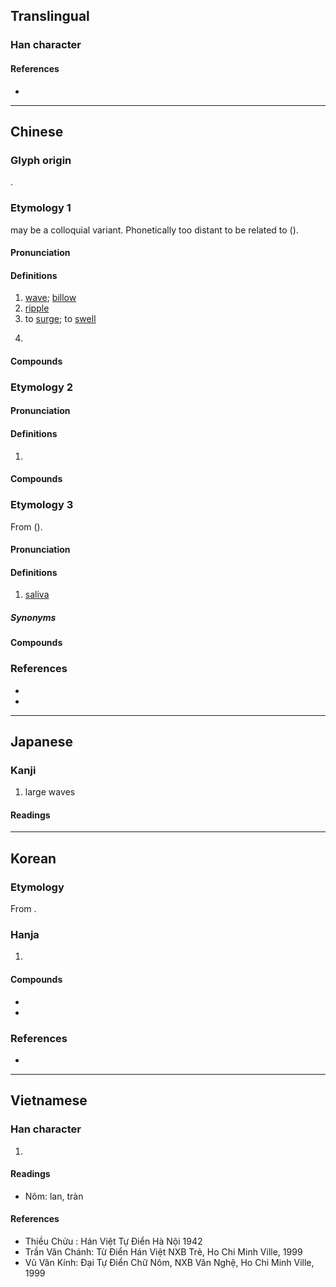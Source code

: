 {{also|澜}}
{{character info}}
==Translingual==

===Han character===
{{Han char|rn=85|rad=水|as=17|sn=20|four=37120|canj=EANW|ids=⿰氵闌}}

====References====
* {{Han ref|kx=0661.290|dkj=18722|dj=1071.100|hdz=31790.090|uh=703E|ud=28734|bh=C469|bd=50281}}

----

==Chinese==

===Glyph origin===
{{Han etym}}
{{Han compound|水|alt1=氵|闌|ls=psc|t1=water|c1=s|c2=p}}.

===Etymology 1===
{{zh-forms|s=澜|alt=㳕-second round simp.}}
{{zh-l|浪|wave}} may be a colloquial variant. Phonetically too distant to be related to {{ncog|th|คลื่น||wave}} ({{zh-ref|Schuessler, 2007}}).

====Pronunciation====
{{zh-pron
|m=lán
|c=laan4
|mn=lân
|mn-t=lang5
|mc=1
|oc=y,1
|cat=n,v
}}

====Definitions====
{{zh-hanzi}}

# [[wave]]; [[billow]]
# [[ripple]]
# to [[surge]]; to [[swell]]
# {{zh-o}} {{zh-alt-form|灡|[[water]] from [[washed]] [[rice]]}}

====Compounds====
{{zh-der|力挽狂瀾|安瀾|層瀾|平地波瀾|推波助瀾|文瀾閣|歷瀾|汍瀾|波瀾|波瀾壯闊|波瀾老成|瀾汗|瀾滄江|瀾翻|蒸漚歷瀾|狂瀾|米瀾|潘瀾}}

===Etymology 2===
{{zh-forms|s=澜|alt=㳕-second round simp.}}

====Pronunciation====
{{zh-pron
|m=làn
|c=laan6
|mn=xm,zz:lān/qz:lǎn
|mc=2
|oc=n,2
|cat=a
}}

====Definitions====
{{zh-hanzi}}

# {{zh-used|瀾漫||瀾汗}}

====Compounds====
{{zh-der|瀾賤|瀾汗|瀾漫}}

===Etymology 3===
{{zh-forms|s=澜|alt=涎,灠,漤,潾,㘓}}
From {{och-l|涎|saliva|id=1}} ({{zh-ref|Schuessler, 2007}}).

====Pronunciation====
{{zh-pron
|h=pfs=lân;gd=lan1
|mb=luìng
|md=lāng
|mn=xm,zz,tp,kh,tn,tc,hc,sx,yl,km,mg,sg:nōa/qz,lk,jj,ph:nǒa
|mn-t=nua6
|cat=n
}}

====Definitions====
{{zh-hanzi}}

# {{lb|zh|chiefly|Min|Southern Wu}} [[saliva]]

=====Synonyms=====
{{zh-dial|口水}}

====Compounds====
{{zh-der|喙瀾|口瀾|流瀾}}

===References===
* {{R:yue:Hanzi}}
* {{thcwd|13003}}

----

==Japanese==

===Kanji===
{{ja-kanji|grade=|rs=水17}}

# large waves

====Readings====
{{ja-readings
|on=らん
|kun=なみ-
}}

----

==Korean==

===Etymology===
From {{der|ko|ltc|-}} {{ltc-l|瀾|id=1+2}}. {{hanja-hunmong|란|lan|地理#상04B}}

===Hanja===
{{ko-hanja-search}}
{{ko-hanja|물결|란||난}}

# {{hanja form of|[[란]]/[[난]]|[[wave]]}}

====Compounds====
{{der-top|Compounds}}
* {{ko-l|파란|波瀾}}
* {{ko-l|파란만장|波瀾萬丈}}
{{der-bottom}}

===References===
* {{R:hanjadoc|6590}}

----

==Vietnamese==

===Han character===
{{vi-readings|reading=lan|rs=水17}}

# {{rfdef|vi|sort=水17}}

====Readings====
* Nôm: lan, tràn

====References====
* Thiều Chửu : Hán Việt Tự Điển Hà Nội 1942
* Trần Văn Chánh: Từ Điển Hán Việt NXB Trẻ, Ho Chi Minh Ville, 1999
* Vũ Văn Kính: Đại Tự Điển Chữ Nôm, NXB Văn Nghệ, Ho Chi Minh Ville, 1999